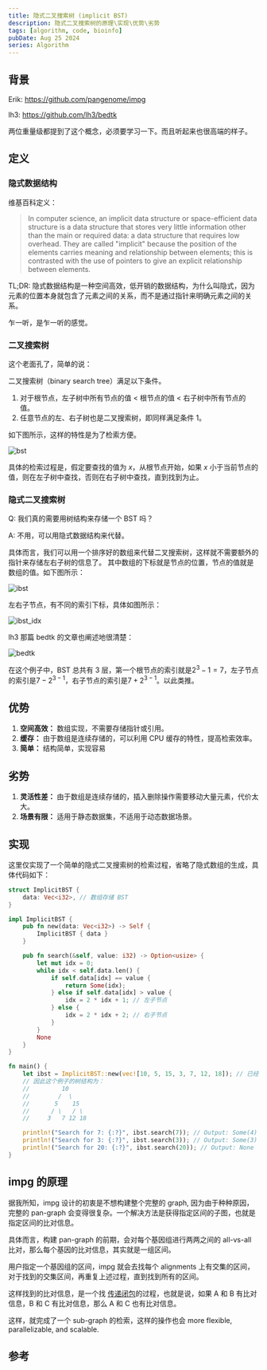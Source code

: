 ```yaml
---
title: 隐式二叉搜索树 (implicit BST)
description: 隐式二叉搜索树的原理\实现\优势\劣势
tags: [algorithm, code, bioinfo]
pubDate: Aug 25 2024
series: Algorithm
---
```



## 背景

Erik: https://github.com/pangenome/impg

lh3: https://github.com/lh3/bedtk

两位重量级都提到了这个概念，必须要学习一下。而且听起来也很高端的样子。


## 定义

### 隐式数据结构

维基百科定义：

> In computer science, an implicit data structure or space-efficient data structure is a data structure that stores very little information other than the main or required data: a data structure that requires low overhead. They are called "implicit" because the position of the elements carries meaning and relationship between elements; this is contrasted with the use of pointers to give an explicit relationship between elements.

TL;DR: 隐式数据结构是一种空间高效，低开销的数据结构，为什么叫隐式，因为元素的位置本身就包含了元素之间的关系，而不是通过指针来明确元素之间的关系。

乍一听，是乍一听的感觉。

### 二叉搜索树

这个老面孔了，简单的说：

二叉搜索树（binary search tree）满足以下条件。

1. 对于根节点，左子树中所有节点的值 < 根节点的值 < 右子树中所有节点的值。
2. 任意节点的左、右子树也是二叉搜索树，即同样满足条件 1。

如下图所示，这样的特性是为了检索方便。

![bst](https://www.hello-algo.com/chapter_tree/binary_search_tree.assets/binary_search_tree.png)

具体的检索过程是，假定要查找的值为 $x$，从根节点开始，如果 $x$ 小于当前节点的值，则在左子树中查找，否则在右子树中查找，直到找到为止。

### 隐式二叉搜索树

Q: 我们真的需要用树结构来存储一个 BST 吗？

A: 不用，可以用隐式数据结构来代替。

具体而言，我们可以用一个排序好的数组来代替二叉搜索树，这样就不需要额外的指针来存储左右子树的信息了。
其中数组的下标就是节点的位置，节点的值就是数组的值。如下图所示：

![ibst](https://raw.githubusercontent.com/wjwei-handsome/wwjPic/main/img/20240825143026.png)

左右子节点，有不同的索引下标，具体如图所示：

![ibst_idx](https://raw.githubusercontent.com/wjwei-handsome/wwjPic/main/img/20240825143155.png)

lh3 那篇 bedtk 的文章也阐述地很清楚：

![bedtk](https://raw.githubusercontent.com/wjwei-handsome/wwjPic/main/img/20240825143605.png)

在这个例子中，BST 总共有 3 层，第一个根节点的索引就是$2^{3}-1=7$，左子节点的索引是$7-2^{3-1}$，右子节点的索引是$7+2^{3-1}$。以此类推。

## 优势

1. **空间高效：** 数组实现，不需要存储指针或引用。
2. **缓存：** 由于数组是连续存储的，可以利用 CPU 缓存的特性，提高检索效率。
3. **简单：** 结构简单，实现容易

## 劣势

1. **灵活性差：** 由于数组是连续存储的，插入删除操作需要移动大量元素，代价太大。
2. **场景有限：** 适用于静态数据集，不适用于动态数据场景。

## 实现

这里仅实现了一个简单的隐式二叉搜索树的检索过程，省略了隐式数组的生成，具体代码如下：

```rust
struct ImplicitBST {
    data: Vec<i32>, // 数组存储 BST
}

impl ImplicitBST {
    pub fn new(data: Vec<i32>) -> Self {
        ImplicitBST { data }
    }

    pub fn search(&self, value: i32) -> Option<usize> {
        let mut idx = 0;
        while idx < self.data.len() {
            if self.data[idx] == value {
                return Some(idx);
            } else if self.data[idx] > value {
                idx = 2 * idx + 1; // 左子节点
            } else {
                idx = 2 * idx + 2; // 右子节点
            }
        }
        None
    }
}

fn main() {
    let ibst = ImplicitBST::new(vec![10, 5, 15, 3, 7, 12, 18]); // 已经排序好的数组，第一个节点为根节点，左节点索引为 2*i+1, 右节点索引为 2*i+2
    // 因此这个例子的树结构为：
    //         10
    //        /  \
    //       5    15
    //      / \   / \
    //     3   7 12 18

    println!("Search for 7: {:?}", ibst.search(7)); // Output: Some(4)
    println!("Search for 3: {:?}", ibst.search(3)); // Output: Some(3)
    println!("Search for 20: {:?}", ibst.search(20)); // Output: None
}
```

## impg 的原理

据我所知，impg 设计的初衷是不想构建整个完整的 graph, 因为由于种种原因，完整的 pan-graph 会变得很复杂。一个解决方法是获得指定区间的子图，也就是指定区间的比对信息。

具体而言，构建 pan-graph 的前期，会对每个基因组进行两两之间的 all-vs-all 比对，那么每个基因的比对信息，其实就是一组区间。

用户指定一个基因组的区间，impg 就会去找每个 alignments 上有交集的区间，对于找到的交集区间，再重复上述过程，直到找到所有的区间。

这样找到的比对信息，是一个找 [传递闭包](./transitive_closure)的过程，也就是说，如果 A 和 B 有比对信息，B 和 C 有比对信息，那么 A 和 C 也有比对信息。

这样，就完成了一个 sub-graph 的检索，这样的操作也会 more flexible, parallelizable, and scalable.

## 参考
